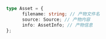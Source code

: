 ```ts
type Asset = {
      filename: string; // 产物文件名
      source: Source; // 产物内容
      info: AssetInfo; // 产物信息
};
```

